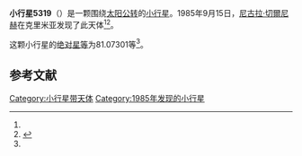 {{Infobox planet
| bgcolour = #FFFFC0
| name = 5319 Petrovskaya
| symbol = 
| image = 
| caption = 
| discovery = yes
| discovery_ref = 
| discoverer = [[尼古拉·切爾尼赫|尼古拉·切爾尼赫]]
| discovery_site = [[克里米亚|克里米亚]] 
| discovered = 1985年9月15日
| designations = yes
| mp_name = 
| named_after = 
| alt_names = 1985 RK6/ 1964 JB / 1987 DV4 / 1988 NT
| mp_category = [[主带小行星|主带小行星]]
| orbit_ref = <ref name="a">[http://ssd.jpl.nasa.gov/sbdb.cgi?sstr=5319 5319 Petrovskaya] {{Wayback|url=http://ssd.jpl.nasa.gov/sbdb.cgi?sstr=5319 |date=20210717072341 }}，小行星數據庫瀏覽器（JPL Small-Body Database Browser）－[[美国国家航空航天局|美国国家航空航天局]]喷气推进实验室</ref>
| epoch = 2456400.5 (2013年4月18日更新)
| aphelion = {{convert|2.6032273|AU|km|3|abbr=on|lk=out}}
| perihelion = {{convert|1.9113217|AU|km|3|abbr=on}}
| semimajor = {{convert|2.2572745|AU|km|3|abbr=on}}
| eccentricity = 0.1532613
| period = 1238.725277 [[日|日]]<br />3.39[[儒略年|儒略年]]
| avg_speed = 
| inclination = 6.23430
| asc_node = 200.60822
| mean_anomaly = 
| arg_peri = 81.07301
| satellites = 
| physical_characteristics = yes
| dimensions = 
| mass = 
| density = 
| surface_grav = 
| escape_velocity = 
| sidereal_day = 
| axial_tilt = 
| pole_ecliptic_lat = 
| pole_ecliptic_lon = 
| albedo = 
| temperatures= 
| temp_name1 = 
| mean_temp_1 = 
| max_temp_1 = 
| temp_name2 = 
| max_temp_2 = 
| spectral_type = 
| abs_magnitude = 81.07301
}}

'''小行星5319'''（{{lang-en|5319 Petrovskaya}}）是一颗围绕[[太阳|太阳]][[公转|公转]]的[[小行星|小行星]]。1985年9月15日，[[尼古拉·切爾尼赫|尼古拉·切爾尼赫]]在克里米亚发现了此天体<ref name="a" /><ref>{{cite news|title=小行星列表|url=http://cfa-www.harvard.edu/iau/lists/NumberedMPs.txt|accessdate=2013-07-08|newspaper=哈佛大学|archive-date=2008-05-17|archive-url=https://web.archive.org/web/20080517010638/http://cfa-www.harvard.edu/iau/lists/NumberedMPs.txt|dead-url=no}}</ref>。

这颗小行星的[[绝对星等|绝对星等]]为81.07301等<ref name="a" />。

==参考文献==
{{reflist}}
{{Minor Planet Number|[[小行星5318|小行星5318]]|[[小行星5320|小行星5320]]}}

{{小天体}}

[[Category:小行星带天体|Category:小行星带天体]]
[[Category:1985年发现的小行星|Category:1985年发现的小行星]]

{{asteroid-stub}}